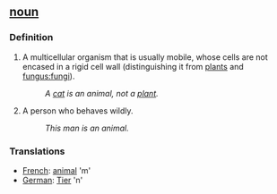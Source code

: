 == [[noun]] ==

===Definition===
#A multicellular organism that is usually mobile, whose cells are not encased in a rigid cell wall (distinguishing it from [[plant]]s and [[fungus:fungi]]).
#:''A [[cat]] is an animal, not a [[plant]].''
#A person who behaves wildly.
#:''This man is an animal.''

===Translations===
*[[French]]: [[animal]] 'm'
*[[German]]: [[Tier]] 'n'